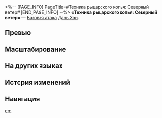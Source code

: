 <%-- [PAGE_INFO]
PageTitle=#Техника рыцарского копья: Северный ветер#
[END_PAGE_INFO] --%>
{{Навык Инфобокс
|Название         = Техника рыцарского копья: Северный ветер
|Изображение      = Навык Техника рыцарского копья: Северный ветер.png
|Персонаж         = Дань Хэн
|Тип              = Базовая атака
|Тэг              = Одиночная атака
|УронСтойк        = 10
|ЭнергияГен       = 20
|Энергия          = 
|Длительность     = 
|Описание         = Наносит выбранному противнику ветряной урон, равный {{Цвет|Выделенный|50%—110%}} от силы атаки Дань Хэна.
|Свойство1        = 
|Масштабирование1 = 
}}
'''«Техника рыцарского копья: Северный ветер»''' — [[Базовая атака]] [[Дань Хэн]].

==Превью==
{{Превью
|Файл = Техника рыцарского копья: Северный ветер Превью
}}

==Масштабирование==
{{Масштабирование навыка
|50%;60%;70%;80%;90%;100%;110%;120%;130%;140%
}}

==На других языках==
{{На других языках
|en   = Cloudlancer Art: North Wind
|zhs  = 云骑枪术•朔风
|zht  = 雲騎槍術•朔風
|ja   = {{Rubi|雲騎槍術|うんきそうじゅつ}}・{{Rubi|朔風|さくふう}}
|ko   = 운기 창술•삭풍
|es   = Lanza del Nimbocaballero: Viento del norte
|fr   = Lance perce-nuages&nbsp;: Vent du nord
|ru   = Техника рыцарского копья: Северный ветер
|th   = Cloudlancer Art: North Wind
|vi   = Thương Thuật Vân Kỵ - Gió Bắc
|de   = Ritter-Speertechnik: Nordwind
|id   = Cloudlancer Art: North Wind
|pt   = Arte de Lanceiro das Nuvens: Ventos do Norte
}}

==История изменений==
{{История изменений|3.5}}

==Навигация==
{{Навык Навбокс|Дань Хэн}}

[[en:]]